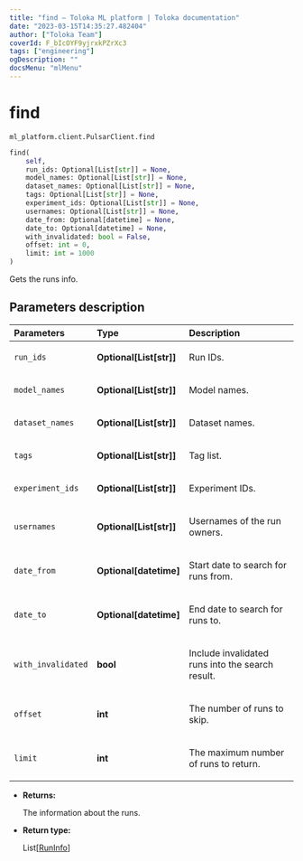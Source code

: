 ```yaml
---
title: "find — Toloka ML platform | Toloka documentation"
date: "2023-03-15T14:35:27.482404"
author: ["Toloka Team"]
coverId: F_bIcOYF9yjrxkPZrXc3
tags: ["engineering"]
ogDescription: ""
docsMenu: "mlMenu"
---
```


# find

`ml_platform.client.PulsarClient.find`

```python
find(
    self,
    run_ids: Optional[List[str]] = None,
    model_names: Optional[List[str]] = None,
    dataset_names: Optional[List[str]] = None,
    tags: Optional[List[str]] = None,
    experiment_ids: Optional[List[str]] = None,
    usernames: Optional[List[str]] = None,
    date_from: Optional[datetime] = None,
    date_to: Optional[datetime] = None,
    with_invalidated: bool = False,
    offset: int = 0,
    limit: int = 1000
)
```

Gets the runs info.

## Parameters description

| Parameters | Type | Description |
| :----------| :----| :-----------|
`run_ids`|**Optional\[List\[str\]\]**|<p>Run IDs.</p>
`model_names`|**Optional\[List\[str\]\]**|<p>Model names.</p>
`dataset_names`|**Optional\[List\[str\]\]**|<p>Dataset names.</p>
`tags`|**Optional\[List\[str\]\]**|<p>Tag list.</p>
`experiment_ids`|**Optional\[List\[str\]\]**|<p>Experiment IDs.</p>
`usernames`|**Optional\[List\[str\]\]**|<p>Usernames of the run owners.</p>
`date_from`|**Optional\[datetime\]**|<p>Start date to search for runs from.</p>
`date_to`|**Optional\[datetime\]**|<p>End date to search for runs to.</p>
`with_invalidated`|**bool**|<p>Include invalidated runs into the search result.</p>
`offset`|**int**|<p>The number of runs to skip.</p>
`limit`|**int**|<p>The maximum number of runs to return.</p>

* **Returns:**

  The information about the runs.

* **Return type:**

  List\[[RunInfo](/docs/toloka-ml/reference/ml_platform.core.RunInfo)\]
